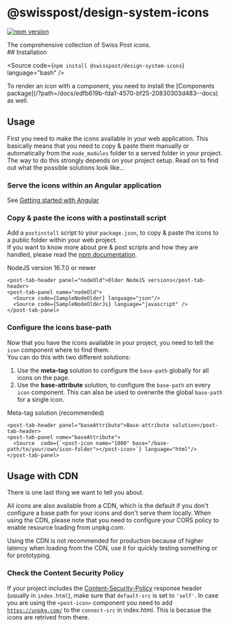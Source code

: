 
<Meta of={PackageIconsStories} />

# @swisspost/design-system-icons

[![npm version](https://badge.fury.io/js/@swisspost%2Fdesign-system-icons.svg)](https://badge.fury.io/js/@swisspost%2Fdesign-system-icons)

<div className='lead'>
  The comprehensive collection of Swiss Post icons.
</div>

<PackageDocs changelog={changelog}>
  ## Installation

  <Source code={`npm install @swisspost/design-system-icons`} language="bash" />

  <div className="banner banner-info banner-md">
    To render an icon with a component, you need to install the [Components
    package](/?path=/docs/edfb619b-fda1-4570-bf25-20830303d483--docs) as well.
  </div>

  ## Usage

  First you need to make the icons available in your web application.
  This basically means that you need to copy & paste them manually or automatically from the `node_modules` folder to a served folder in your project.
  The way to do this strongly depends on your project setup.
  Read on to find out what the possible solutions look like...

  ### Serve the icons within an Angular application

  See [Getting started with Angular](/?path=/docs/8426deb2-3d6d-4fcc-90e6-1ca9737b2ed0--docs)

  ### Copy & paste the icons with a postinstall script

  Add a `postinstall` script to your `package.json`, to copy & paste the icons to a public folder within your web project.<br/>
  If you want to know more about pre & post scripts and how they are handled, please read the <a href="https://docs.npmjs.com/cli/v7/using-npm/scripts#description">npm documentation</a>.

  <post-tabs>
    <post-tab-header panel="nodeNew">NodeJS version 16.7.0 or newer</post-tab-header>
    <post-tab-panel name="nodeNew">
      <Source  code={SampleNode16} language="json"/>
    </post-tab-panel>

    <post-tab-header panel="nodeOld">Older NodeJS versions</post-tab-header>
    <post-tab-panel name="nodeOld">
      <Source code={SampleNodeOlder} language="json"/>
      <Source code={SampleNodeOlderJs} language="javascript" />
    </post-tab-panel>
  </post-tabs>

  ### Configure the icons base-path

  Now that you have the icons available in your project, you need to tell the `icon` component where to find them.<br/>
  You can do this with two different solutions:

  1. Use the **meta-tag** solution to configure the `base-path` globally for all icons on the page.
  2. Use the **base-attribute** solution, to configure the `base-path` on every `icon` component. This can also be used to overwrite the global `base-path` for a single icon.

  <post-tabs>
    <post-tab-header panel="metaTag">Meta-tag solution (recommended)</post-tab-header>
    <post-tab-panel name="metaTag">
      <Source code={SampleIconMeta} language="html" />
    </post-tab-panel>

    <post-tab-header panel="baseAttribute">Base-attribute solution</post-tab-header>
    <post-tab-panel name="baseAttribute">
      <Source  code={`<post-icon name="1000" base="/base-path/to/your/own/icon-folder"></post-icon>`} language="html"/>
    </post-tab-panel>
  </post-tabs>

  ## Usage with CDN

  There is one last thing we want to tell you about.

  All icons are also available from a CDN, which is the default if you don't configure a base path for your icons and don't serve them locally. When using the CDN, please note that you need to configure your CORS policy to enable resource loading from unpkg.com.

  <div className="banner banner-warning banner-md">
    Using the CDN is not recommended for production because of higher latency when loading from the
    CDN, use it for quickly testing something or for prototyping.
  </div>

  ### Check the Content Security Policy

  If your project includes the <a href="https://developer.mozilla.org/en-US/docs/Web/HTTP/Headers/Content-Security-Policy">Content-Security-Policy</a> response header (usually in `index.html`),
  make sure that `default-src` is set to `'self'`. In case you are using the `<post-icon>` component you need to add [`https://unpkg.com/`](https://unpkg.com/) to the `connect-src` in index.html. This is becasue the icons are retrived from there.
</PackageDocs>
